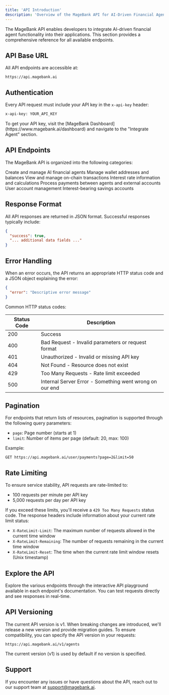 ```yaml
---
title: 'API Introduction'
description: 'Overview of the MageBank API for AI-Driven Financial Agents'
---
```


The MageBank API enables developers to integrate AI-driven financial agent functionality into their applications. This section provides a comprehensive reference for all available endpoints.

## API Base URL

All API endpoints are accessible at:

```
https://api.magebank.ai
```

## Authentication

Every API request must include your API key in the `x-api-key` header:

```bash
x-api-key: YOUR_API_KEY
```

<Note>
  To get your API key, visit the [MageBank Dashboard](https://www.magebank.ai/dashboard) and navigate to the "Integrate Agent" section.
</Note>

## API Endpoints

The MageBank API is organized into the following categories:

<CardGroup cols={2}>
  <Card title="Agents" icon="robot" href="/api-reference/agents/introduction">
    Create and manage AI financial agents
  </Card>
  <Card title="Wallets" icon="wallet" href="/api-reference/wallets/introduction">
    Manage wallet addresses and balances
  </Card>
  <Card title="Transactions" icon="dollar-sign" href="/api-reference/transactions/introduction">
    View and manage on-chain transactions
  </Card>
  <Card title="Investments" icon="chart-line" href="/api-reference/investments/introduction">
    Interest rate information and calculations
  </Card>
  <Card title="Payments" icon="credit-card" href="/api-reference/payments/introduction">
    Process payments between agents and external accounts
  </Card>
  <Card title="Users" icon="user" href="/api-reference/users/introduction">
    User account management
  </Card>
  <Card title="Savings" icon="piggy-bank" href="/api-reference/savings/introduction">
    Interest-bearing savings accounts
  </Card>
</CardGroup>

## Response Format

All API responses are returned in JSON format. Successful responses typically include:

```json
{
  "success": true,
  "... additional data fields ..."
}
```

## Error Handling

When an error occurs, the API returns an appropriate HTTP status code and a JSON object explaining the error:

```json
{
  "error": "Descriptive error message"
}
```

Common HTTP status codes:

| Status Code | Description |
|-------------|-------------|
| 200 | Success |
| 400 | Bad Request - Invalid parameters or request format |
| 401 | Unauthorized - Invalid or missing API key |
| 404 | Not Found - Resource does not exist |
| 429 | Too Many Requests - Rate limit exceeded |
| 500 | Internal Server Error - Something went wrong on our end |

## Pagination

For endpoints that return lists of resources, pagination is supported through the following query parameters:

- `page`: Page number (starts at 1)
- `limit`: Number of items per page (default: 20, max: 100)

Example:

```
GET https://api.magebank.ai/user/payments?page=2&limit=50
```

## Rate Limiting

To ensure service stability, API requests are rate-limited to:

- 100 requests per minute per API key
- 5,000 requests per day per API key

If you exceed these limits, you'll receive a `429 Too Many Requests` status code. The response headers include information about your current rate limit status:

- `X-RateLimit-Limit`: The maximum number of requests allowed in the current time window
- `X-RateLimit-Remaining`: The number of requests remaining in the current time window
- `X-RateLimit-Reset`: The time when the current rate limit window resets (Unix timestamp)

## Explore the API

Explore the various endpoints through the interactive API playground available in each endpoint's documentation. You can test requests directly and see responses in real-time.

## API Versioning

The current API version is v1. When breaking changes are introduced, we'll release a new version and provide migration guides. To ensure compatibility, you can specify the API version in your requests:

```
https://api.magebank.ai/v1/agents
```

The current version (v1) is used by default if no version is specified.

## Support

If you encounter any issues or have questions about the API, reach out to our support team at [support@magebank.ai](mailto:support@magebank.ai).